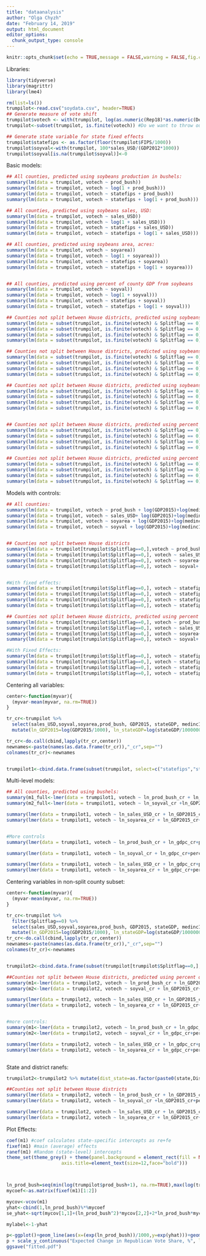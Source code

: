 ```yaml
---
title: "dataanalysis"
author: "Olga Chyzh"
date: "February 14, 2019"
output: html_document
editor_options: 
  chunk_output_type: console
---
```

```r
knitr::opts_chunk$set(echo = TRUE,message = FALSE,warning = FALSE,fig.cap = "...")
```

Libraries:
```r
library(tidyverse)
library(magrittr)
library(lme4)

```

```r
rm(list=ls())
trumpilot<-read.csv("soydata.csv", header=TRUE)
## Generate measure of vote shift
trumpilot$votech <- with(trumpilot, log(as.numeric(Rep18)*as.numeric(Dem16)/(as.numeric(Rep16)*as.numeric(Dem18))))
trumpilot<-subset(trumpilot, is.finite(votech)) #Do we want to throw out all cases in which a major party candidate ran unopposed by the other major party candidate?

## Generate state variable for state fixed effects
trumpilot$statefips <- as.factor(floor(trumpilot$FIPS/1000))
trumpilot$soyval<-with(trumpilot, 100*sales_USD/(GDP2012*1000))
trumpilot$soyval[is.na(trumpilot$soyval)]<-0


```

Basic models:
```r

## All counties, predicted using soybeans production in bushels:
summary(lm(data = trumpilot, votech ~ prod_bush))
summary(lm(data = trumpilot, votech ~ log(1 + prod_bush))) 
summary(lm(data = trumpilot, votech ~ statefips + prod_bush))
summary(lm(data = trumpilot, votech ~ statefips + log(1 + prod_bush)))

## All counties, predicted using soybeans sales, USD:
summary(lm(data = trumpilot, votech ~ sales_USD))
summary(lm(data = trumpilot, votech ~ log(1 + sales_USD)))
summary(lm(data = trumpilot, votech ~ statefips + sales_USD))
summary(lm(data = trumpilot, votech ~ statefips + log(1 + sales_USD)))

## All counties, predicted using soybeans area, acres:
summary(lm(data = trumpilot, votech ~ soyarea))
summary(lm(data = trumpilot, votech ~ log(1 + soyarea)))
summary(lm(data = trumpilot, votech ~ statefips + soyarea))
summary(lm(data = trumpilot, votech ~ statefips + log(1 + soyarea)))


## All counties, predicted using percent of county GDP from soybeans
summary(lm(data = trumpilot, votech ~ soyval))
summary(lm(data = trumpilot, votech ~ log(1 + soyval)))
summary(lm(data = trumpilot, votech ~ statefips + soyval))
summary(lm(data = trumpilot, votech ~ statefips + log(1 + soyval)))

## Counties not split between House districts, predicted using soybeans production in bushels:
summary(lm(data = subset(trumpilot, is.finite(votech) & Splitflag == 0), votech ~ prod_bush))
summary(lm(data = subset(trumpilot, is.finite(votech) & Splitflag == 0), votech ~ log(1 + prod_bush)))
summary(lm(data = subset(trumpilot, is.finite(votech) & Splitflag == 0), votech ~ statefips + prod_bush))
summary(lm(data = subset(trumpilot, is.finite(votech) & Splitflag == 0), votech ~ statefips + log(1 + prod_bush)))

## Counties not split between House districts, predicted using soybeans sales, USD:
summary(lm(data = subset(trumpilot, is.finite(votech) & Splitflag == 0), votech ~ sales_USD))
summary(lm(data = subset(trumpilot, is.finite(votech) & Splitflag == 0), votech ~ log(1 + sales_USD)))
summary(lm(data = subset(trumpilot, is.finite(votech) & Splitflag == 0), votech ~ statefips + sales_USD))
summary(lm(data = subset(trumpilot, is.finite(votech) & Splitflag == 0), votech ~ statefips + log(1 + sales_USD)))

## Counties not split between House districts, predicted using soybeans area, acres:
summary(lm(data = subset(trumpilot, is.finite(votech) & Splitflag == 0), votech ~ sales_USD))
summary(lm(data = subset(trumpilot, is.finite(votech) & Splitflag == 0), votech ~ log(1 + sales_USD)))
summary(lm(data = subset(trumpilot, is.finite(votech) & Splitflag == 0), votech ~ statefips + sales_USD))
summary(lm(data = subset(trumpilot, is.finite(votech) & Splitflag == 0), votech ~ statefips + log(1 + sales_USD)))


## Counties not split between House districts, predicted using percent of county GDP from soybeans
summary(lm(data = subset(trumpilot, is.finite(votech) & Splitflag == 0), votech ~ soyval))
summary(lm(data = subset(trumpilot, is.finite(votech) & Splitflag == 0), votech ~ log(1 + soyval)))
summary(lm(data = subset(trumpilot, is.finite(votech) & Splitflag == 0), votech ~ statefips + soyval))
summary(lm(data = subset(trumpilot, is.finite(votech) & Splitflag == 0), votech ~ statefips + log(1 + soyval)))

## Counties not split between House districts, predicted using percent of county area used for soybean planting
summary(lm(data = subset(trumpilot, is.finite(votech) & Splitflag == 0), votech ~ soyarea))
summary(lm(data = subset(trumpilot, is.finite(votech) & Splitflag == 0), votech ~ log(1 + soyarea)))
summary(lm(data = subset(trumpilot, is.finite(votech) & Splitflag == 0), votech ~ statefips + soyarea))
summary(lm(data = subset(trumpilot, is.finite(votech) & Splitflag == 0), votech ~ statefips + log(1 + soyarea)))

```

Models with controls:
```r
## All counties:
summary(lm(data = trumpilot, votech ~ prod_bush + log(GDP2015)+log(medinc1317)+perc_HS_GED+log(totpop1317)+urb2010+perclatino1317+trumpmarg))
summary(lm(data = trumpilot, votech ~ sales_USD+ log(GDP2015)+log(medinc1317)+perc_HS_GED+log(totpop1317)+urb2010+perclatino1317+trumpmarg))
summary(lm(data = trumpilot, votech ~ soyarea + log(GDP2015)+log(medinc1317)+perc_HS_GED+log(totpop1317)+urb2010+perclatino1317+trumpmarg))
summary(lm(data = trumpilot, votech ~ soyval + log(GDP2015)+log(medinc1317)+perc_HS_GED+log(totpop1317)+urb2010+perclatino1317+trumpmarg))


## Counties not split between House districts
summary(lm(data = trumpilot[trumpilot$Splitflag==0,],votech ~ prod_bush+log(GDP2015)+log(medinc1317)+perc_HS_GED+log(totpop1317)+urb2010+perclatino1317+trumpmarg))
summary(lm(data = trumpilot[trumpilot$Splitflag==0,], votech ~ sales_USD+ log(GDP2015)+log(medinc1317)+perc_HS_GED+log(totpop1317)+urb2010+perclatino1317+trumpmarg))
summary(lm(data = trumpilot[trumpilot$Splitflag==0,], votech ~ soyarea+ log(GDP2015)+log(medinc1317)+perc_HS_GED+log(totpop1317)+urb2010+perclatino1317+trumpmarg))
summary(lm(data = trumpilot[trumpilot$Splitflag==0,], votech ~ soyval+ log(GDP2015)+log(medinc1317)+perc_HS_GED+log(totpop1317)+urb2010+perclatino1317+trumpmarg))


#With fixed effects:
summary(lm(data = trumpilot[trumpilot$Splitflag==0,], votech ~ statefips + prod_bush+log(GDP2015)+log(medinc1317)+perc_HS_GED+log(totpop1317)+urb2010+perclatino1317+trumpmarg))
summary(lm(data = trumpilot[trumpilot$Splitflag==0,], votech ~ statefips + sales_USD+ log(GDP2015)+log(medinc1317)+perc_HS_GED+log(totpop1317)+urb2010+perclatino1317+trumpmarg))
summary(lm(data = trumpilot[trumpilot$Splitflag==0,], votech ~ statefips + soyarea+ log(GDP2015)+log(medinc1317)+perc_HS_GED+log(totpop1317)+urb2010+perclatino1317+trumpmarg))
summary(lm(data = trumpilot[trumpilot$Splitflag==0,], votech ~ statefips + soyval+ log(GDP2015)+log(medinc1317)+perc_HS_GED+log(totpop1317)+urb2010+perclatino1317+trumpmarg))

## Counties not split between House districts, predicted using percent of county area used for soybean planting
summary(lm(data = trumpilot[trumpilot$Splitflag==0,], votech ~ prod_bush+ log(GDP2015)+log(medinc1317)+perc_HS_GED+log(totpop1317)+urb2010+perclatino1317+trumpmarg))
summary(lm(data = trumpilot[trumpilot$Splitflag==0,], votech ~ sales_USD+ log(GDP2015)+log(medinc1317)+perc_HS_GED+log(totpop1317)+urb2010+perclatino1317+trumpmarg))
summary(lm(data = trumpilot[trumpilot$Splitflag==0,], votech ~ soyarea+ log(GDP2015)+log(medinc1317)+perc_HS_GED+log(totpop1317)+urb2010+perclatino1317+trumpmarg))
summary(lm(data = trumpilot[trumpilot$Splitflag==0,], votech ~ soyval+ log(GDP2015)+log(medinc1317)+perc_HS_GED+log(totpop1317)+urb2010+perclatino1317+trumpmarg))

#With Fixed Effects:
summary(lm(data = trumpilot[trumpilot$Splitflag==0,], votech ~ statefips + prod_bush+ log(GDP2015)+log(medinc1317)+perc_HS_GED+log(totpop1317)+urb2010+perclatino1317+trumpmarg))
summary(lm(data = trumpilot[trumpilot$Splitflag==0,], votech ~ statefips + sales_USD+ log(GDP2015)+log(medinc1317)+perc_HS_GED+log(totpop1317)+urb2010+perclatino1317+trumpmarg))
summary(lm(data = trumpilot[trumpilot$Splitflag==0,], votech ~ statefips + soyarea+ log(GDP2015)+log(medinc1317)+perc_HS_GED+log(totpop1317)+urb2010+perclatino1317+trumpmarg))
summary(lm(data = trumpilot[trumpilot$Splitflag==0,], votech ~ statefips + soyval+ log(GDP2015)+log(medinc1317)+perc_HS_GED+log(totpop1317)+urb2010+perclatino1317+trumpmarg))

```

Centering all variables:
```r

center<-function(myvar){
  (myvar-mean(myvar, na.rm=TRUE))
}

tr_cr<-trumpilot %>% 
  select(sales_USD,soyval,soyarea,prod_bush, GDP2015, stateGDP, medinc1317,perc_HS_GED, perc_BA, totpop1317,urb2010,perclatino1317,percwhite1317,percblack1317,perc_unemploy1317,perc_foreign1317,trumpmarg)  %>% 
  mutate(ln_GDP2015=log(GDP2015/1000), ln_stateGDP=log(stateGDP/1000000), ln_inc=log(medinc1317/1000), ln_pop=log(totpop1317/1000), perclatino1317=perclatino1317*100,perc_HS_GED=perc_HS_GED*100,perc_BA=perc_BA*100,percwhite1317=percwhite1317*100,percblack1317=percblack1317*100,perc_blkorlat=percblack1317+perclatino1317,perc_unemploy1317=perc_unemploy1317*100,perc_foreign1317=perc_foreign1317*100, perc_other=(100-perclatino1317-percblack1317-percwhite1317),sales_USD=sales_USD/100000, soyarea=soyarea/640,prod_bush=prod_bush/1000000, ln_sales_USD=log(sales_USD/10000+1), ln_soyval=log(soyval+1), ln_soyarea=log(soyarea/640+1), ln_gdpc=log(GDP2015/totpop1317), ln_prod_bush=log(prod_bush+1)) 

tr_cr<-do.call(cbind,lapply(tr_cr,center))
newnames<-paste(names(as.data.frame(tr_cr)),"_cr",sep="")
colnames(tr_cr)<-newnames


trumpilot1<-cbind.data.frame(subset(trumpilot, select=c("statefips","state","county","Dist","Splitflag","votech")),tr_cr)

```


Multi-level models:
```r

## All counties, predicted using bushels:
summary(m1_full<-lmer(data = trumpilot1, votech ~ ln_prod_bush_cr + ln_GDP2015_cr+perc_HS_GED_cr+ln_pop_cr+urb2010_cr+perclatino1317_cr+trumpmarg_cr + (1  | statefips)))
summary(m2_full<-lmer(data = trumpilot1, votech ~ ln_soyval_cr +ln_GDP2015_cr+perc_HS_GED_cr+ln_pop_cr+urb2010_cr+perclatino1317_cr+trumpmarg_cr+trumpmarg_cr + (1  | statefips)))

summary(lmer(data = trumpilot1, votech ~ ln_sales_USD_cr + ln_GDP2015_cr+perc_unemploy1317_cr+perc_HS_GED_cr+ln_pop_cr+urb2010_cr+perc_blkorlat_cr+trumpmarg_cr + (1  | statefips)))
summary(lmer(data = trumpilot1, votech ~ ln_soyarea_cr + ln_GDP2015_cr+perc_unemploy1317_cr+perc_HS_GED_cr+ln_pop_cr+urb2010_cr+perc_blkorlat_cr+trumpmarg_cr + (1  | statefips)))


#More controls
summary(lmer(data = trumpilot1, votech ~ ln_prod_bush_cr + ln_gdpc_cr+perc_unemploy1317_cr+perc_HS_GED_cr+perc_BA_cr+urb2010_cr+percblack1317_cr+perclatino1317_cr+perc_other_cr+perc_foreign1317_cr+trumpmarg_cr + (1  | statefips)))

summary(lmer(data = trumpilot1, votech ~ ln_soyval_cr + ln_gdpc_cr+perc_unemploy1317_cr+perc_HS_GED_cr+perc_BA_cr+urb2010_cr+percblack1317_cr+perclatino1317_cr+perc_other_cr+perc_foreign1317_cr+trumpmarg_cr + (1  | statefips)))

summary(lmer(data = trumpilot1, votech ~ ln_sales_USD_cr + ln_gdpc_cr+perc_unemploy1317_cr+perc_HS_GED_cr+perc_BA_cr+urb2010_cr+percblack1317_cr+perclatino1317_cr+perc_other_cr+perc_foreign1317_cr+trumpmarg_cr+ (1  | statefips)))
summary(lmer(data = trumpilot1, votech ~ ln_soyarea_cr + ln_gdpc_cr+perc_unemploy1317_cr+perc_HS_GED_cr+perc_BA_cr+urb2010_cr+percblack1317_cr+perclatino1317_cr+perc_other_cr+perc_foreign1317_cr+trumpmarg_cr + (1  | statefips)))


```

Centering variables in non-split county subset:
```r

center<-function(myvar){
  (myvar-mean(myvar, na.rm=TRUE))
}

tr_cr<-trumpilot %>% 
  filter(Splitflag==0) %>%
  select(sales_USD,soyval,soyarea,prod_bush, GDP2015, stateGDP, medinc1317,perc_HS_GED, perc_BA, totpop1317,urb2010,perclatino1317,percwhite1317,percblack1317,perc_unemploy1317,perc_foreign1317,trumpmarg)  %>% 
  mutate(ln_GDP2015=log(GDP2015/1000), ln_stateGDP=log(stateGDP/1000000), ln_inc=log(medinc1317/1000), ln_pop=log(totpop1317/1000), perclatino1317=perclatino1317*100,perc_HS_GED=perc_HS_GED*100,perc_BA=perc_BA*100,percwhite1317=percwhite1317*100,percblack1317=percblack1317*100,perc_blkorlat=percblack1317+perclatino1317,perc_unemploy1317=perc_unemploy1317*100,perc_foreign1317=perc_foreign1317*100,sales_USD=sales_USD/100000, soyarea=soyarea/640,prod_bush=prod_bush/1000000, ln_sales_USD=log(sales_USD/10000+1), ln_soyval=log(soyval+1), ln_soyarea=log(soyarea/640+1), ln_gdpc=log(GDP2015/totpop1317), ln_prod_bush=log(prod_bush+1)) 
tr_cr<-do.call(cbind,lapply(tr_cr,center))
newnames<-paste(names(as.data.frame(tr_cr)),"_cr",sep="")
colnames(tr_cr)<-newnames


trumpilot2<-cbind.data.frame(subset(trumpilot[trumpilot$Splitflag==0,], select=c("statefips","state","county","Dist","votech")),tr_cr)

```



```r
##Counties not split between House districts, predicted using percent of county GDP from soybeans
summary(m1<-lmer(data = trumpilot2, votech ~ ln_prod_bush_cr + ln_GDP2015_cr+perc_HS_GED_cr+ln_pop_cr+urb2010_cr+perclatino1317_cr+trumpmarg_cr + (1 | statefips)))
summary(m2<-lmer(data = trumpilot2, votech ~ soyval_cr + ln_GDP2015_cr+perc_HS_GED_cr+ln_pop_cr+urb2010_cr+perclatino1317_cr+trumpmarg_cr + (1 | statefips)))

summary(lmer(data = trumpilot2, votech ~ ln_sales_USD_cr + ln_GDP2015_cr+perc_HS_GED_cr+ln_pop_cr+urb2010_cr+perclatino1317_cr+trumpmarg_cr + (1 | statefips)))
summary(lmer(data = trumpilot2, votech ~ ln_soyarea_cr + ln_GDP2015_cr+perc_HS_GED_cr+ln_pop_cr+urb2010_cr+perclatino1317_cr+trumpmarg_cr + (1 | statefips)))


#more controls:
summary(m1<-lmer(data = trumpilot2, votech ~ ln_prod_bush_cr + ln_gdpc_cr+perc_unemploy1317_cr+perc_HS_GED_cr+urb2010_cr+perc_blkorlat_cr+trumpmarg_cr + (1 | statefips)))
summary(m2<-lmer(data = trumpilot2, votech ~ soyval_cr + ln_gdpc_cr+perc_unemploy1317_cr+perc_HS_GED_cr+urb2010_cr+perc_blkorlat_cr+trumpmarg_cr + (1 | statefips)))

summary(lmer(data = trumpilot2, votech ~ ln_sales_USD_cr + ln_gdpc_cr+perc_unemploy1317_cr+perc_HS_GED_cr+urb2010_cr+perc_blkorlat_cr+trumpmarg_cr + (1 | statefips)))
summary(lmer(data = trumpilot2, votech ~ ln_soyarea_cr + ln_gdpc_cr+perc_unemploy1317_cr+perc_HS_GED_cr+urb2010_cr+perc_blkorlat_cr+trumpmarg_cr + (1 | statefips)))



```



State and district ranefs:
```r
trumpilot2<-trumpilot2 %>% mutate(dist_state=as.factor(paste0(state,Dist)))

##Counties not split between House districts
summary(lmer(data = trumpilot2, votech ~ ln_prod_bush_cr + ln_GDP2015_cr+perc_HS_GED_cr+ln_pop_cr+urb2010_cr+perclatino1317_cr+trumpmarg_cr + (1 | statefips)+ (1 | dist_state)))
summary(lmer(data = trumpilot2, votech ~ ln_soyval_cr +ln_GDP2015_cr+perc_HS_GED_cr+ln_pop_cr+urb2010_cr+perclatino1317_cr+trumpmarg_cr + (1 | statefips)+ (1 | dist_state)))

summary(lmer(data = trumpilot2, votech ~ ln_sales_USD_cr + ln_GDP2015_cr+perc_HS_GED_cr+ln_pop_cr+urb2010_cr+perclatino1317_cr+trumpmarg_cr +   (1 | statefips)+(1 | dist_state)))
summary(lmer(data = trumpilot2, votech ~ ln_soyarea_cr + ln_GDP2015_cr+perc_HS_GED_cr+ln_pop_cr+urb2010_cr+perclatino1317_cr+trumpmarg_cr + (1 | statefips)+(1 | dist_state)))


```
Plot Effects:
```r
coef(m1) #coef calculates state-specific intercepts as re+fe
fixef(m1) #main (average) effects
ranef(m1) #Random (state-level) intercepts
theme_set(theme_grey() + theme(panel.background = element_rect(fill = NA, color = 'black'))+ theme(axis.text=element_text(size=10),
					axis.title=element_text(size=12,face="bold")))



ln_prod_bush=seq(min(log(trumpilot$prod_bush+1), na.rm=TRUE),max(log(trumpilot$prod_bush+1), na.rm=TRUE), by=.1)
mycoef<-as.matrix(fixef(m1)[1:2])

mycov<-vcov(m1)
yhat<-cbind(1,ln_prod_bush)%*%mycoef
se_yhat<-sqrt(mycov[1,1]+(ln_prod_bush^2)*mycov[2,2]+2*ln_prod_bush*mycov[1,2])

mylabel<-1-yhat

p<-ggplot()+geom_line(aes(x=(exp(ln_prod_bush))/1000,y=exp(yhat)))+geom_ribbon(aes(x=(exp(ln_prod_bush))/1000, ymin=exp(yhat-2*se_yhat),ymax=exp(yhat+2*se_yhat)), alpha=.1) 
p + scale_y_continuous("Expected Change in Republican Vote Share, %", limits=c(0,1), breaks=seq(.1,1,.1), labels=seq(-100,-10,10))+scale_x_log10("Soy Production, Thousands of Bushels", breaks=c(0.01,1,100,10000), labels=c("0.01","1","100","10000"))
ggsave("fitted.pdf")


```
